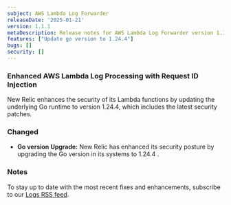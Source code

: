```yaml
---
subject: AWS Lambda Log Forwarder 
releaseDate: '2025-01-21'
version: 1.1.1
metaDescription: Release notes for AWS Lambda Log Forwarder version 1.1.1
features: ["Update go version to 1.24.4"]
bugs: []
security: []
---
```


### Enhanced AWS Lambda Log Processing with Request ID Injection

New Relic enhances the security of its Lambda functions by updating the underlying Go runtime to version 1.24.4, which includes the latest security patches.
### Changed

* **Go version Upgrade:** New Relic has enhanced its security posture by upgrading the Go version in its systems to 1.24.4 .

### Notes

To stay up to date with the most recent fixes and enhancements, subscribe to our [Logs RSS feed](/docs/release-notes/logs-release-notes/).